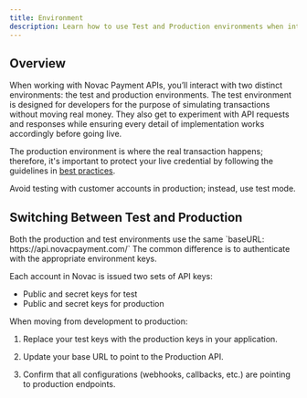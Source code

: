 ```yaml
---
title: Environment
description: Learn how to use Test and Production environments when integrating with Novac.
---
```


## Overview

When working with Novac Payment APIs, you’ll interact with two distinct environments: the test and production environments. The test environment is designed for developers for the purpose of simulating transactions without moving real money. They also get to experiment with API requests and responses while ensuring every detail of implementation works accordingly before going live.

The production environment is where the real transaction happens; therefore, it's important to protect your live credential by following the guidelines in [best practices](/docs/api-basics/best-practices).

<Warning>
   Avoid testing with customer accounts in production; instead, use test mode.
</Warning>

## Switching Between Test and Production

<Info>
   Both the production and test environments use the same `baseURL: https://api.novacpayment.com/`  The common difference is to authenticate with the appropriate environment keys.
</Info>

Each account in Novac is issued two sets of API keys:  

- Public and secret keys for test 
- Public and secret keys for production  

When moving from development to production:

1. Replace your test keys with the production keys in your application.

2. Update your base URL to point to the Production API.

3. Confirm that all configurations (webhooks, callbacks, etc.) are pointing to production endpoints. 
